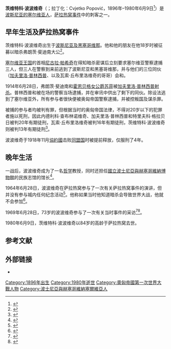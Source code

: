 {{short description|塞尔维亚刺客}}
{{Infobox person
| name = 茨维特科·波波维奇
| image = Cvjetko Popović.jpg
| caption = 萨拉热窝事件审判时的茨维特科·波波维奇，摄于1914年10月
| birth_date = 1896年
| birth_place = [[奥匈帝国|奥匈帝国]][[奧匈帝國統治下的波士尼亞和赫塞哥維納|波斯尼亚及黑塞哥维那]][[普尔尼亚沃尔|普尔尼亚沃尔]]
| death_date = 1980年6月9日（84岁）
| death_place = [[南斯拉夫社会主义联邦共和国|南斯拉夫社会主义联邦共和国]][[波斯尼亞和黑塞哥維那社會主義共和國|波斯尼亞和黑塞哥維那社會主義共和國]][[塞拉耶佛|塞拉耶佛]]
| death_cause =
}}

'''茨维特科·波波维奇'''（{{lang-sr-Cyrl|Цвјетко Поповић}}；拉丁化：Cvjetko Popović，1896年–1980年6月9日<ref>{{cite web|author=|url=https://www.nytimes.com/1980/06/10/archives/cvjetko-popovic-84-was-jailed-in-14-killing-of-austria-archduke.html|title=Cvjetko Popovic, 84, Was Jailed In '14 Killing of Austria Archduke|work=New York Times|date=1980-06-10|accessdate=2013-08-06|archive-date=2014-01-06|archive-url=https://web.archive.org/web/20140106220106/http://select.nytimes.com/gst/abstract.html?res=F20715FB3B5C12728DDDA90994DE405B8084F1D3|dead-url=no}}</ref>）是[[波士尼亞與赫塞哥維納的塞爾維亞人|波斯尼亚的塞尔维亚人]]，[[萨拉热窝事件|萨拉热窝事件]]中的刺客之一。

==早年生活及萨拉热窝事件==
茨维特科·波波维奇出生于[[奧匈帝國統治下的波士尼亞和赫塞哥維納|波斯尼亚及黑塞哥维那]]。他和他的朋友{{tsl|en|Vaso Čubrilović|瓦索·丘布里洛维奇}}在他18岁时被{{tsl|en|Danilo Ilić|达尼洛·伊利奇}}征募以暗杀弗朗茨·斐迪南大公<ref>{{cite web|author=|url=https://news.google.com/newspapers?id=_UVPAAAAIBAJ&pg=7212,4011484&dq=cvjetko+popovic&hl=en|title=Deaths Elsewhere|publisher=Toledo Blade|date=1980-06-10|accessdate=2013-08-06|archive-date=2021-02-08|archive-url=https://web.archive.org/web/20210208082454/https://news.google.com/newspapers?id=_UVPAAAAIBAJ&pg=7212,4011484&dq=cvjetko+popovic&hl=en|dead-url=no}}</ref>。

[[塞尔维亚王国_(近代)|塞尔维亚王国]]的首相[[尼古拉·帕希奇|尼古拉·帕希奇]]在得知暗杀密谋后立刻要求塞尔维亚警察逮捕三人，但三人在警察到来前逃到了波斯尼亚和黑塞哥维那，并与他们的三位同伙（[[加夫里洛·普林西普|加夫里洛·普林西普]]、{{tsl|en|Miško Jovanović|米斯高·约万诺维奇}}以及瓦索·丘布里洛维奇的哥哥{{tsl|en|Veljko Čubrilović|韦利科·丘布里洛维奇}}）会和。

1914年6月28日，弗朗茨·斐迪南和[[霍恩贝格女公爵苏菲|霍恩贝格女公爵苏菲]]被[[加夫里洛·普林西普|加夫里洛·普林西普]][[萨拉热窝事件|射杀]]。普林西普和{{tsl|en|Nedeljko Čabrinović|内德利科·查布林诺维奇}}被在场的警察当场逮捕，并在审讯中供出了剩下的同伙。除{{tsl|en|Muhamed Mehmedbašić|穆罕默德·穆罕默德巴希奇}}设法逃到了塞尔维亚外，所有参与者很快便被奥匈帝国警察逮捕，并被控叛国及谋杀罪。

被捕的参与者均被判有罪，但根据当时的奥匈帝国法律，不得对20岁以下的犯罪者施以死刑，因此内德利科·查布林诺维奇、加夫里洛·普林西普和特里夫科·格拉贝日被判20年有期徒刑，瓦索·丘布里洛维奇被判16年有期徒刑，茨维特科·波波维奇则被判13年有期徒刑<ref>{{cite web|author=|url=https://news.google.com/newspapers?id=LoNRAAAAIBAJ&pg=2391,1626218&dq=cvjetko+popovic&hl=en|title=Yugoslav figure dies|publisher=The Milwaukee Sentinel|date=1980-06-10|accessdate=2013-08-06}}</ref>。

波波维奇于1918年11月[[協約國|協約國]]击败[[同盟國_(第一次世界大戰)|同盟国]]时被提前释放，仅服刑了4年。

==晚年生活==
一战后，波波维奇成为了一名[[哲学|哲学]]教授，同时还担任[[國立波士尼亞與赫塞哥維納博物館|國立波士尼亞與赫塞哥維納博物館]]的民族志馆的馆长<ref>{{cite web|author=|url=https://news.google.com/newspapers?id=_WBhAAAAIBAJ&pg=7225,5131703&dq=cvjetko+popovic&hl=en|title=Yugoslavs Note Anniversary Of Shot Which Led To World War I|publisher=Toledo Blade|date=1964-06-15|accessdate=2013-08-06|archive-date=2021-10-28|archive-url=https://web.archive.org/web/20211028145235/https://news.google.com/newspapers?id=_WBhAAAAIBAJ&pg=7225,5131703&dq=cvjetko+popovic&hl=en|dead-url=no}}</ref>。

1964年6月28日，波波维奇在萨拉热窝参与了一次有关萨拉热窝事件的演讲，但并没有参与城内任何纪念活动<ref>{{cite web|author=|url=https://news.google.com/newspapers?id=hG5JAAAAIBAJ&pg=736,5391745&dq=cvjetko+popovic&hl=en|title=Sarajevo Incident is Commemorated|publisher=The News and Courier|date=1964-06-29|accessdate=2013-08-06}}</ref>。他称如果当时他知道暗杀会导致世界大战，他就不会参加<ref>{{cite web|author=|url=https://news.google.com/newspapers?id=AjZgAAAAIBAJ&pg=7225,420277&dq=cvjetko+popovic&hl=en|title=Errors in Assassination Led to First World War|publisher=Saskatoon Star-Phoenix|date=1964-06-04|accessdate=2013-08-06|archive-date=2020-11-10|archive-url=https://web.archive.org/web/20201110175422/https://news.google.com/newspapers?id=AjZgAAAAIBAJ&pg=7225,420277&dq=cvjetko+popovic&hl=en|dead-url=no}}</ref>。

1969年6月28日，73岁的波波维奇参与了一次有关当时事件的采访<ref>{{cite web|author=|url=https://news.google.com/newspapers?id=L1RPAAAAIBAJ&pg=6708,6889936&dq=cvjetko+popovic&hl=en|title=Assassination Is Recalled|publisher=The Times-News|date=1969-06-27|accessdate=2013-08-06|archive-date=2021-02-07|archive-url=https://web.archive.org/web/20210207115603/https://news.google.com/newspapers?id=L1RPAAAAIBAJ&pg=6708,6889936&dq=cvjetko+popovic&hl=en|dead-url=no}}</ref><ref>{{cite web|author=|url=https://news.google.com/newspapers?id=QEkvAAAAIBAJ&pg=5843,7786824&dq=cvjetko+popovic&hl=en|title=Ferdinand assassination recalled|publisher=Rome News-Tribune|date=1969-06-27|accessdate=2013-08-06}}</ref>。

1980年6月9日，茨维特科·波波维奇以84岁的高龄于萨拉热窝去世。

==参考文献==
{{reflist}}

== 外部链接 ==
* {{commons category inline}}
{{青年波斯尼亚}}

{{Authority control}}

{{DEFAULTSORT:Popovic, Cvjetko}}
[[Category:1896年出生|Category:1896年出生]]
[[Category:1980年逝世|Category:1980年逝世]]
[[Category:奧匈帝國第一次世界大戰人物|Category:奧匈帝國第一次世界大戰人物]]
[[Category:波士尼亞與赫塞哥維納塞爾維亞人|Category:波士尼亞與赫塞哥維納塞爾維亞人]]